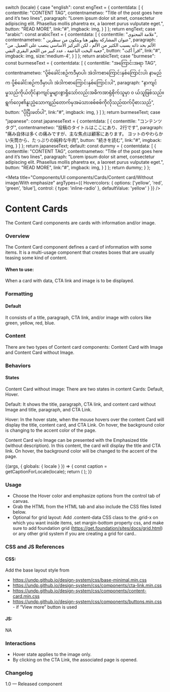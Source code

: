 
  switch (locale) {
    case "english":
      const engText = {
        contentdata: [
          {
            contenttile: "CONTENT TAG",
            contentnametwo: "Title of the post goes here and it’s two lines",
            paragraph: "Lorem ipsum dolor sit amet, consectetur adipiscing elit. Phasellus mollis pharetra ex, a laoreet purus vulputate eget.",
            button: "READ MORE",
            link:"#",
            imgback: img,
          }
        ]
      };
    return engText;
    case "arabic":
      const arabicText = {
        contentdata: [
          {
            contenttile: "علامة المحتوى",
            contentnametwo: " عنوان المشاركة يظهر هنا ويتكون من سطرين",
            paragraph: "الألم بحد ذاته يسبب الكثير من الألم ، لكن التركيز الأساسي ينصب على العميل. من جعبة اليخت الناعمة ، عدد كبير من اللحم البقري النقي",
            button: "اقرأ أكث",
            link:"#",
            imgback: img,
            size:'medium-4',
          }
        ]
      };
      return arabicText;
    case "burmese":
      const burmeseText = {
        contentdata: [
          {
            contenttile: "အကြောင်းအရာ TAG",
            contentnametwo: "ပို့စ်ခေါင်းစဉ်ကဒီမှာပါ၊ အဲဒါကစာကြောင်းနှစ်ကြောင်းပါ၊ နာမည်က ပို့စ်ခေါင်းစဉ်ကဒီမှာပါ၊ အဲဒါကစာကြောင်းနှစ်ကြောင်းပါ",
            paragraph: "နာကျင်မှုသည်ကိုယ်တိုင်နာကျင်မှုများစွာရှိသော်လည်းအဓိကအာရုံစိုက်သူမှာ ၀ ယ်သူဖြစ်သည်။ ရွက်လှေ၏နူးညံ့သောကျည်တောက်မှအမဲသားစစ်စစ်ကိုလိုသည်ထက်ပိုစားသည်",
            button: "ပိုပြီးဖတ်ပါ",
            link:"#",
            imgback: img,
          }
        ]
      };
      return burmeseText;
    case "japanese":
      const japaneseText = {
        contentdata: [
          {
            contenttile: "コンテンツタグ",
            contentnametwo: "投稿のタイトルはここにあり、2行です",
            paragraph: "痛み自体は多くの痛みですが、主な焦点は顧客にあります。 ヨットのやわらかい矢筒から、たっぷりの純粋な牛肉",
            button: "続きを読む",
            link:"#",
            imgback: img,
          }
        ]
      };
      return japaneseText;
    default:
      const dummy = {
        contentdata: [
          {
            contenttile: "CONTENT TAG",
            contentnametwo: "Title of the post goes here and it’s two lines",
            paragraph: "Lorem ipsum dolor sit amet, consectetur adipiscing elit. Phasellus mollis pharetra ex, a laoreet purus vulputate eget.",
            button: "READ MORE",
            link:"#",
            imgback: img,
          }
        ]
      };
      return dummy;
  }
};

<Meta title="Components/UI components/Cards/Content card/Without image/With emphasize" argTypes={{
  Hovercolors: {
    options: ['yellow', 'red', 'green', 'blue'],
    control: { type: 'inline-radio' },
    defaultValue: 'yellow'
  }
}}
/>

# Content Cards

The Content Card components are cards with information and/or image.

### Overview
The Content Card component defines a card of information with some items. It is a multi-usage component that creates boxes that are usually teasing some kind of content.

#### When to use:

When a card with data, CTA link and image is to be displayed.

### Formatting

#### Default
It consists of a title, paragraph, CTA link, and/or image with colors like green, yellow, red, blue.

### Content
There are two types of Content card components: Content Card with Image and Content Card without Image.

### Behaviors

#### States
Content Card without image:
There are two states in content Cards: Default, Hover.

Default: It shows the title, paragraph, CTA link, and content card without Image and title, paragraph, and CTA Link.


Hover: In the hover state, when the mouse hovers over the content Card will display the title, content card, and CTA Link. On hover, the background color is changing to the accent color of the page.

Content Card w/o Image can be presented with the Emphasized title (without description). In this content, the card will display the title and CTA link. On hover, the background color will be changed to the accent of the page.

<Canvas>
<Story name="With emphasize">
  {(args, { globals: { locale } }) => {
    const caption = getCaptionForLocale(locale);
    return (
      <ContentCardWithOutImageEmphasize
        data={caption.contentdata} {...args}
      ></ContentCardWithOutImageEmphasize>
    );
  }}
</Story>
</Canvas>

### Usage
- Choose the Hover color and emphasize options from the control tab of canvas.
- Grab the HTML from the HTML tab and also include the CSS files listed below.
- Optional for grid layout: Add .content-data CSS class to the .grid-x  on which you want inside items, set margin-bottom property css, and make sure to add foundation grid (https://get.foundation/sites/docs/grid.html) or any other grid system if you are creating a grid for card..

### CSS and JS References

#### CSS:
Add the base layout style from

- https://undp.github.io/design-system/css/base-minimal.min.css
- https://undp.github.io/design-system/css/components/cta-link.min.css
- https://undp.github.io/design-system/css/components/content-card.min.css
- https://undp.github.io/design-system/css/components/buttons.min.css - if “View more” button is used

#### JS:
NA

### Interactions
- Hover state applies to the image only.
- By clicking on the CTA Link, the associated page is opened.

### Changelog
1.0 — Released component
